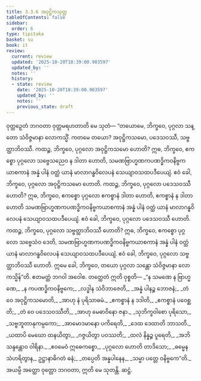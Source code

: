 ```yaml
---
title: 3.3.6 အဝုဋ္ဌိကသုတ္တ
tableOfContents: false
sidebar:
  order: 6
type: tipitaka
basket: su
book: it
review:
  current: review
  updated: '2025-10-20T18:39:00.903597'
  updated_by: ''
  notes: ''
  history:
  - state: review
    date: '2025-10-20T18:39:00.903597'
    updated_by: ''
    notes: ''
    previous_state: draft
---
```



<DynamicBreadcrumb />


<ReviewStatus review={frontmatter.review} showDetails={true} />

<HypothesisAnnotation frontmatter={frontmatter} />

<Division number="75" book="it" e="ch" v="18" p="239">

<Paragraph number="487" book="it">
ဝုတ္တဉှေတံ ဘဂဝတာ ဝုတ္တမရဟတာတိ မေ သုတံ—
</Paragraph>

<Paragraph number="488" book="it">
“တယောမေ, ဘိက္ခဝေ, ပုဂ္ဂလာ သန္တော သံဝိဇ္ဇမာနာ လောကသ္မိံ. ကတမေ တယော? အဝုဋ္ဌိကသမော, ပဒေသဝဿီ, သဗ္ဗတ္ထာဘိဝဿီ.
</Paragraph>

<Paragraph number="489" book="it">
ကထဉ္စ, ဘိက္ခဝေ, ပုဂ္ဂလော အဝုဋ္ဌိကသမော ဟောတိ? ဣဓ, ဘိက္ခဝေ, ဧကစ္စော ပုဂ္ဂလော သဗ္ဗေသညေဝ န ဒါတာ ဟောတိ, သမဏဗြာဟ္မဏကပဏဒ္ဓိကဝနိဗ္ဗကယာစကာနံ အန္နံ ပါနံ ဝတ္ထံ ယာနံ မာလာဂန္ဓဝိလေပနံ သေယျာဝသထပဒီပေယျံ. ဧဝံ ခေါ, ဘိက္ခဝေ, ပုဂ္ဂလော အဝုဋ္ဌိကသမော ဟောတိ.
</Paragraph>

<Paragraph number="490" book="it">
ကထဉ္စ, ဘိက္ခဝေ, ပုဂ္ဂလော ပဒေသဝဿီ ဟောတိ? ဣဓ, ဘိက္ခဝေ, ဧကစ္စော ပုဂ္ဂလော ဧကစ္စာနံ ဒါတာ ဟောတိ, ဧကစ္စာနံ န ဒါတာ ဟောတိ သမဏဗြာဟ္မဏကပဏဒ္ဓိကဝနိဗ္ဗကယာစကာနံ အန္နံ ပါနံ ဝတ္ထံ ယာနံ မာလာဂန္ဓဝိလေပနံ သေယျာဝသထပဒီပေယျံ. ဧဝံ ခေါ, ဘိက္ခဝေ, ပုဂ္ဂလော ပဒေသဝဿီ ဟောတိ.
</Paragraph>

<Paragraph number="491" book="it">
ကထဉ္စ, ဘိက္ခဝေ, ပုဂ္ဂလော သဗ္ဗတ္ထာဘိဝဿီ ဟောတိ? ဣဓ, ဘိက္ခဝေ, ဧကစ္စော ပုဂ္ဂလော သဗ္ဗေသံဝ ဒေတိ, သမဏဗြာဟ္မဏကပဏဒ္ဓိကဝနိဗ္ဗကယာစကာနံ အန္နံ ပါနံ ဝတ္ထံ ယာနံ မာလာဂန္ဓဝိလေပနံ သေယျာဝသထပဒီပေယျံ. ဧဝံ ခေါ, ဘိက္ခဝေ, ပုဂ္ဂလော သဗ္ဗတ္ထာဘိဝဿီ ဟောတိ. ဣမေ ခေါ, ဘိက္ခဝေ, တယော ပုဂ္ဂလာ သန္တော သံဝိဇ္ဇမာနာ လောကသ္မိန်”တိ. ဧတမတ္ထံ ဘဂဝါ အဝေါစ. တတ္ထေတံ ဣတိ ဝုစ္စတိ—
</Paragraph>

<Paragraph number="492" type="verses" book="it">
_“န သမဏေ န ဗြာဟ္မဏေ,_  
_န ကပဏဒ္ဓိကဝနိဗ္ဗကေ;_  
_လဒ္ဓါန သံဝိဘာဇေတိ,_  
_အန္နံ ပါနဉ္စ ဘောဇနံ;_  
_တံ ဝေ အဝုဋ္ဌိကသမောတိ,_  
_အာဟု နံ ပုရိသာဓမံ._  

</Paragraph>

<Paragraph number="493" type="verses" book="it">
_ဧကစ္စာနံ န ဒဒါတိ,_  
_ဧကစ္စာနံ ပဝေစ္ဆတိ;_  
_တံ ဝေ ပဒေသဝဿီတိ,_  
_အာဟု မေဓာဝိနော ဇနာ._  

</Paragraph>

<Paragraph number="494" type="verses" book="it">
_သုဘိက္ခဝါစော ပုရိသော,_  
_သဗ္ဗဘူတာနုကမ္ပကော;_  
_အာမောဒမာနော ပကိရေတိ,_  
_ဒေထ ဒေထာတိ ဘာသတိ._  

</Paragraph>

<Paragraph number="495" type="verses" book="it">
_ယထာပိ မေဃော ထနယိတွာ,_  
_ဂဇ္ဇယိတွာ ပဝဿတိ;_  
_ထလံ နိန္နဉ္စ ပူရေတိ,_  
_အဘိသန္ဒန္တောဝ ဝါရိနာ._  

</Paragraph>

<Paragraph number="496" type="verses" book="it">
_ဧဝမေဝံ ဣဓေကစ္စော,_  
_ပုဂ္ဂလော ဟောတိ တာဒိသော;_  
_ဓမ္မေန သံဟရိတွာန,_  
ဥဋ္ဌာနာဓိဂတံ ဓနံ;_  
_တပ္ပေတိ အန္နပါနေန,_  
_သမ္မာ ပတ္တေ ဝနိဗ္ဗကေ”တိ._  

</Paragraph>

<Paragraph number="497" book="it">
အယမ္ပိ အတ္ထော ဝုတ္တော ဘဂဝတာ, ဣတိ မေ သုတန္တိ.

</Paragraph>
</Division>

<Paragraph number="498" type="center" book="it">
ဆဋ္ဌံ.
</Paragraph>